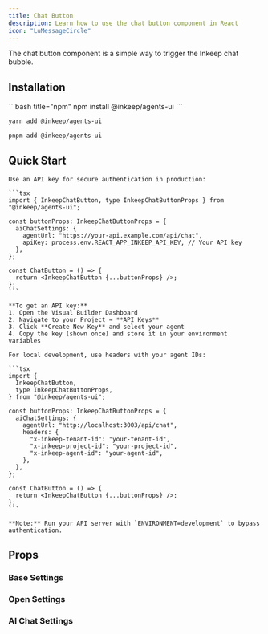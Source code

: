 ```yaml
---
title: Chat Button
description: Learn how to use the chat button component in React
icon: "LuMessageCircle"
---
```


The chat button component is a simple way to trigger the Inkeep chat bubble.

## Installation

<CodeGroup>
```bash title="npm"
npm install @inkeep/agents-ui
```

```bash title="yarn"
yarn add @inkeep/agents-ui
```

```bash title="pnpm"
pnpm add @inkeep/agents-ui
```

</CodeGroup>

## Quick Start

<Tabs>
  <Tab title="Production">
    
    Use an API key for secure authentication in production:
    
    ```tsx
    import { InkeepChatButton, type InkeepChatButtonProps } from "@inkeep/agents-ui";

    const buttonProps: InkeepChatButtonProps = {
      aiChatSettings: {
        agentUrl: "https://your-api.example.com/api/chat",
        apiKey: process.env.REACT_APP_INKEEP_API_KEY, // Your API key
      },
    };

    const ChatButton = () => {
      return <InkeepChatButton {...buttonProps} />;
    };
    ```

    **To get an API key:**
    1. Open the Visual Builder Dashboard
    2. Navigate to your Project → **API Keys**
    3. Click **Create New Key** and select your agent
    4. Copy the key (shown once) and store it in your environment variables

  </Tab>
  
  <Tab title="Development">
    
    For local development, use headers with your agent IDs:

    ```tsx
    import {
      InkeepChatButton,
      type InkeepChatButtonProps,
    } from "@inkeep/agents-ui";

    const buttonProps: InkeepChatButtonProps = {
      aiChatSettings: {
        agentUrl: "http://localhost:3003/api/chat",
        headers: {
          "x-inkeep-tenant-id": "your-tenant-id",
          "x-inkeep-project-id": "your-project-id",
          "x-inkeep-agent-id": "your-agent-id",
        },
      },
    };

    const ChatButton = () => {
      return <InkeepChatButton {...buttonProps} />;
    };
    ```

    **Note:** Run your API server with `ENVIRONMENT=development` to bypass authentication.

  </Tab>
</Tabs>

## Props

<AutoTypeTable
  path="./content/docs/talk-to-your-agents/types.ts"
  name="InkeepChatButtonProps"
/>

### Base Settings

<AutoTypeTable
  path="./content/docs/talk-to-your-agents/types.ts"
  name="InkeepBaseSettings"
/>

### Open Settings

<AutoTypeTable
  path="./content/docs/talk-to-your-agents/types.ts"
  name="OpenSettingsChatButton"
/>

### AI Chat Settings

<AutoTypeTable
  path="./content/docs/talk-to-your-agents/types.ts"
  name="InkeepAIChatSettings"
/>
